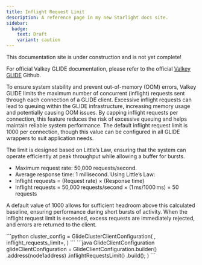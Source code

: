 ```yaml
---
title: Inflight Request Limit
description: A reference page in my new Starlight docs site.
sidebar:
  badge:
    text: Draft
    variant: caution
---
```



<Aside type="caution" title="Work In Progress!">
This documentation site is under construction and is not yet complete!

For official Valkey GLIDE documentation, please refer to the official [Valkey GLIDE](https://github.com/valkey-io/valkey-glide) Github.
</Aside>


To ensure system stability and prevent out-of-memory (OOM) errors, Valkey GLIDE limits the maximum number of concurrent (inflight) requests sent through each connection of a GLIDE client.
Excessive inflight requests can lead to queuing within the GLIDE infrastructure, increasing memory usage and potentially causing OOM issues.
By capping inflight requests per connection, this feature reduces the risk of excessive queuing and helps maintain reliable system performance.
The default inflight request limit is 1000 per connection, though this value can be configured in all GLIDE wrappers to suit application needs.

The limit is designed based on Little’s Law, ensuring that the system can operate efficiently at peak throughput while allowing a buffer for bursts. 
* Maximum request rate: 50,000 requests/second.
* Average response time: 1 millisecond.
Using Little’s Law:
* Inflight requests = (Request rate) × (Response time)
* Inflight requests = 50,000 requests/second × (1 ms/1000 ms) = 50 requests

A default value of 1000 allows for sufficient headroom above this calculated baseline, ensuring performance during short bursts of activity.
When the inflight request limit is exceeded, excess requests are immediately rejected, and errors are returned to the client.

<Tabs syncKey="examples">
    <TabItem label="Python">
    ```python
    cluster_config = GlideClusterClientConfiguration(
        <some general config>,
        inflight_requests_limit=<customer config>,
    )
    ```
    </TabItem>
    <TabItem label="Java">
    ```java
    GlideClientConfiguration glideClientConfiguration =
        GlideClientConfiguration.builder()
            .address(node1address)
            .inflightRequestsLimit(<customer config>)
            .build();
    )
    ```
    </TabItem>
</Tabs>

